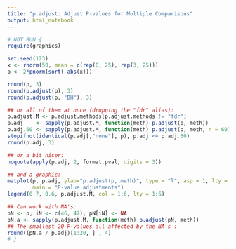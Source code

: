 ```yaml
---
title: "p.adjust: Adjust P-values for Multiple Comparisons"
output: html_notebook
---
```


```r
# NOT RUN {
require(graphics)

set.seed(123)
x <- rnorm(50, mean = c(rep(0, 25), rep(3, 25)))
p <- 2*pnorm(sort(-abs(x)))

round(p, 3)
round(p.adjust(p), 3)
round(p.adjust(p, "BH"), 3)
```


```r
## or all of them at once (dropping the "fdr" alias):
p.adjust.M <- p.adjust.methods[p.adjust.methods != "fdr"]
p.adj    <- sapply(p.adjust.M, function(meth) p.adjust(p, meth))
p.adj.60 <- sapply(p.adjust.M, function(meth) p.adjust(p, meth, n = 60))
stopifnot(identical(p.adj[,"none"], p), p.adj <= p.adj.60)
round(p.adj, 3)
```


```r
## or a bit nicer:
noquote(apply(p.adj, 2, format.pval, digits = 3))
```


```r
## and a graphic:
matplot(p, p.adj, ylab="p.adjust(p, meth)", type = "l", asp = 1, lty = 1:6,
        main = "P-value adjustments")
legend(0.7, 0.6, p.adjust.M, col = 1:6, lty = 1:6)
```


```r

## Can work with NA's:
pN <- p; iN <- c(46, 47); pN[iN] <- NA
pN.a <- sapply(p.adjust.M, function(meth) p.adjust(pN, meth))
## The smallest 20 P-values all affected by the NA's :
round((pN.a / p.adj)[1:20, ] , 4)
# }

```
